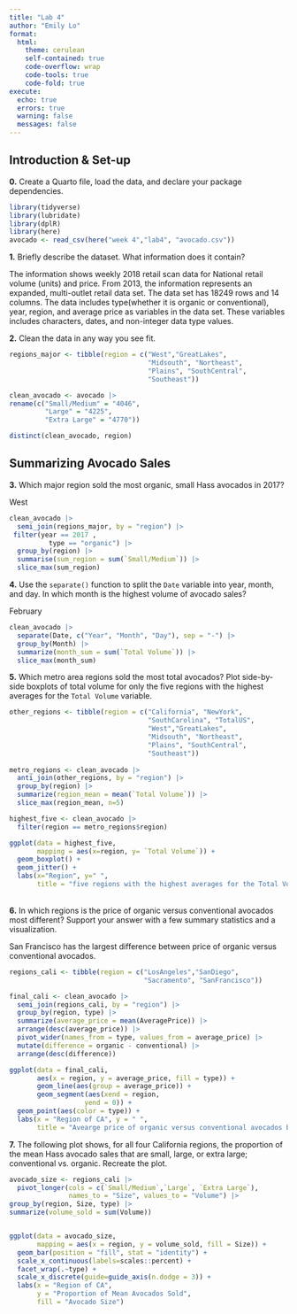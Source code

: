 ```yaml
---
title: "Lab 4"
author: "Emily Lo"
format:
  html:
    theme: cerulean
    self-contained: true
    code-overflow: wrap
    code-tools: true
    code-fold: true
execute: 
  echo: true
  errors: true
  warning: false
  messages: false
---
```


## Introduction & Set-up

**0.** Create a Quarto file, load the data, and declare your package dependencies.

```r
library(tidyverse) 
library(lubridate)
library(dplR)
library(here)
avocado <- read_csv(here("week 4","lab4", "avocado.csv"))
```

**1.** Briefly describe the dataset. What information does it contain?

The information shows weekly 2018 retail scan data for National retail volume (units) and price. From 2013, the information represents an expanded, multi-outlet retail data set. The data set has 18249 rows and 14 columns. The data includes type(whether it is organic or conventional), year, region, and average price as variables in the data set. These variables includes characters, dates, and non-integer data type values.

**2.** Clean the data in any way you see fit.

```r

regions_major <- tibble(region = c("West","GreatLakes",
                                   "Midsouth", "Northeast", 
                                   "Plains", "SouthCentral", 
                                   "Southeast"))

clean_avocado <- avocado |> 
rename(c("Small/Medium" = "4046", 
         "Large" = "4225", 
         "Extra Large" = "4770"))

distinct(clean_avocado, region)
```

## Summarizing Avocado Sales

**3.** Which major region sold the most organic, small Hass avocados in 2017?

West

```r
clean_avocado |> 
  semi_join(regions_major, by = "region") |>
 filter(year == 2017 ,  
          type == "organic") |>
  group_by(region) |>
  summarise(sum_region = sum(`Small/Medium`)) |>
  slice_max(sum_region)
```

**4.** Use the `separate()` function to split the `Date` variable into year, month, and day. In which month is the highest volume of avocado sales?

February

```r
clean_avocado |> 
  separate(Date, c("Year", "Month", "Day"), sep = "-") |>
  group_by(Month) |>
  summarize(month_sum = sum(`Total Volume`)) |>
  slice_max(month_sum)
```

**5.** Which metro area regions sold the most total avocados? Plot side-by-side boxplots of total volume for only the five regions with the highest averages for the `Total Volume` variable.

```r

other_regions <- tibble(region = c("California", "NewYork", 
                                   "SouthCarolina", "TotalUS",
                                   "West","GreatLakes",
                                   "Midsouth", "Northeast", 
                                   "Plains", "SouthCentral", 
                                   "Southeast"))
                                   
metro_regions <- clean_avocado |> 
  anti_join(other_regions, by = "region") |>
  group_by(region) |>
  summarize(region_mean = mean(`Total Volume`)) |>
  slice_max(region_mean, n=5)

highest_five <- clean_avocado |> 
  filter(region == metro_regions$region)

ggplot(data = highest_five, 
       mapping = aes(x=region, y= `Total Volume`)) + 
  geom_boxplot() + 
  geom_jitter() +
  labs(x="Region", y=" ", 
       title = "five regions with the highest averages for the Total Volume variable")
```

**\
6.** In which regions is the price of organic versus conventional avocados most different? Support your answer with a few summary statistics and a visualization.

San Francisco has the largest difference between price of organic versus conventional avocados.

```r
regions_cali <- tibble(region = c("LosAngeles","SanDiego", 
                                  "Sacramento", "SanFrancisco"))

final_cali <- clean_avocado |> 
  semi_join(regions_cali, by = "region") |>
  group_by(region, type) |>
  summarize(average_price = mean(AveragePrice)) |> 
  arrange(desc(average_price)) |>  
  pivot_wider(names_from = type, values_from = average_price) |>
  mutate(difference = organic - conventional) |>
  arrange(desc(difference))

ggplot(data = final_cali, 
       aes(x = region, y = average_price, fill = type)) + 
       geom_line(aes(group = average_price)) + 
       geom_segment(aes(xend = region,
                   yend = 0)) +
  geom_point(aes(color = type)) +
  labs(x = "Region of CA", y = " ", 
       title = "Avearge price of organic versus conventional avocados by region")

```

**7.** The following plot shows, for all four California regions, the proportion of the mean Hass avocado sales that are small, large, or extra large; conventional vs. organic. Recreate the plot.

```r
avocado_size <- regions_cali |>
  pivot_longer(cols = c(`Small/Medium`,`Large`, `Extra Large`), 
               names_to = "Size", values_to = "Volume") |>
group_by(region, Size, type) |> 
summarize(volume_sold = sum(Volume))


ggplot(data = avocado_size, 
       mapping = aes(x = region, y = volume_sold, fill = Size)) +
  geom_bar(position = "fill", stat = "identity") +  
  scale_x_continuous(labels=scales::percent) +
  facet_wrap(.~type) + 
  scale_x_discrete(guide=guide_axis(n.dodge = 3)) + 
  labs(x = "Region of CA", 
       y = "Proportion of Mean Avocados Sold", 
       fill = "Avocado Size")
```
